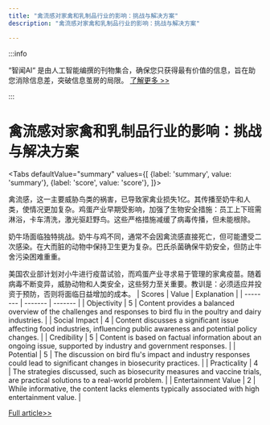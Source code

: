 ```yaml
---
title: "禽流感对家禽和乳制品行业的影响：挑战与解决方案"
description: "禽流感对家禽和乳制品行业的影响：挑战与解决方案"

---
```



:::info

“智闻AI“ 是由人工智能编撰的刊物集合，确保您只获得最有价值的信息，旨在助您消除信息差，突破信息茧房的局限。  [了解更多 >>](/zh-Hans/docs/guides)

:::

# 禽流感对家禽和乳制品行业的影响：挑战与解决方案


<Tabs
	defaultValue="summary"
	values={[
	{label: 'summary', value: 'summary'},
	{label: 'score', value: 'score'},
]}>
<TabItem value="summary">


禽流感，这一主要威胁鸟类的祸害，已导致家禽业损失1亿。其传播至奶牛和人类，使情况更加复杂。鸡蛋产业早期受影响，加强了生物安全措施：员工上下班需淋浴，卡车清洗，激光驱赶野鸟。这些严格措施减缓了病毒传播，但未能根除。

奶牛场面临独特挑战。奶牛与鸡不同，通常不会因禽流感直接死亡，但可能遭受二次感染。在大而脏的动物中保持卫生更为复杂。巴氏杀菌确保牛奶安全，但防止牛舍污染困难重重。

美国农业部计划对小牛进行疫苗试验，而鸡蛋产业寻求易于管理的家禽疫苗。随着病毒不断变异，威胁动物和人类安全，这些努力至关重要。教训是：必须适应并投资于预防，否则将面临日益增加的成本。
</TabItem>
<TabItem value="score">
	| Scores     | Value   | Explanation |
	| -------- | ------- | ------- |
	| Objectivity  | 5    | Content provides a balanced overview of the challenges and responses to bird flu in the poultry and dairy industries.    |
	| Social Impact | 4     | Content discusses a significant issue affecting food industries, influencing public awareness and potential policy changes.    |
	| Credibility    | 5    | Content is based on factual information about an ongoing issue, supported by industry and government responses.    |
	| Potential    | 5    | The discussion on bird flu's impact and industry responses could lead to significant changes in biosecurity practices.    |
	| Practicality    | 4    | The strategies discussed, such as biosecurity measures and vaccine trials, are practical solutions to a real-world problem.    |
	| Entertainment Value    | 2    | While informative, the content lacks elements typically associated with high entertainment value.    |
</TabItem>
</Tabs>

[Full article>>](https://apnews.com/article/bird-flu-chickens-turkeys-cows-cattle-492fd92ae68d11d9defc15bc260e9301)
